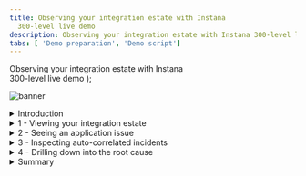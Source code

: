```yaml
---
title: Observing your integration estate with Instana
  300-level live demo
description: Observing your integration estate with Instana 300-level live demo
tabs: [ 'Demo preparation', 'Demo script']
---
```


  <span>
    Observing your integration estate with Instana <br/> 300-level live demo
  </span> );

![banner](./images/AIOps_Observability_300_Script.jpg)

<span id="top"></span>

<details>

<summary>Introduction</summary>

<br/>

Today we will see how a bank can visualize their cloud native applications and integration estate. Understanding the health of the infrastructure, components, and live transactions. 

<br/>

We’ll see how the bank is alerted to a live production issue. They will visualize the banking application experiencing the issue, with auto-correlated events highlighted within the context of that application. The team will drill down into the root cause and understand how to resolve the issue and prevent it from happening in the future. 

<br/>

Let’s get started.

<br/>

**[Go to top](#top)**

</details>

<details>

<summary>1 - Viewing your integration estate</summary>

<br/>

| **1.1** | **Understand the Instana homepage ** |
| :--- | :--- |
| **Narration** | Focus Bank have embraced a microservices architecture for their application development. IBM MQ provides the reliable communication, and IBM App Connect Enterprise the glue between microservices. The SRE (site reliability engineer), application and integration teams need to be able to observe the environment and be alerted to issues that occur. They need to work together, collaboratively to assure the Bank’s applications are available.<br/><br/>IBM Instana provides a full-stack observability platform, which provides deep insights for the SRE, application and integration teams. The home screen shows five categories, which act as launch points based on your role:<br/><br/>1.	**Website & Mobile Apps** showing the end user interaction and their experiences.<br/><br/>2. **Applications** focuses on the server-side of the application, such as the number of calls, latency, and error call rate. <br/><br/>3. **Platform** shows the target deployment environments that are used for the applications, such as Kubernetes, Cloud Foundry and vSphere.<br/><br/>4.	**Infrastructure** with the physical and virtualized servers underpinning the applications.<br/><br/>5. **Events** that the operational team should be reviewing. |
| **Action** &nbsp; 1.1.1 | Show the Instana home screen, slowly scrolling down pausing to explain each category. <br/><br/> <img src="https://raw.githubusercontent.com/ibm-garage-tsa/platinum-demos/master/src/pages/300-observing-your-integration-estate-with-instana/images/1-1-1-instana-home-screen.png" width="800" /> |

| **1.2** | **View the entire network ** |
| :--- | :--- |
| **Narration** | Let’s look at Focus Bank’s infrastructure. <br/><br/>Instana provides an infrastructure map across the entire estate, this is automatically discovered by the Instana agents, with additional user categorization possible. <br/><br/>Servers are referred to as hosts in Instana. These hosts include those used for the integration technology as well as the microservices that make up the application. This view is not limited to a single data center, it is a global hybrid multi-cloud view where hosts are on-premise and in public cloud environments.<br/><br/>If we click on one of the hosts, this will show the hardware specification, immediately highlighting any issues with the infrastructure. In this case there are none. Scrolling down we can see the components installed, in this case you can see IBM MQ, IBM App Connect Enterprise and several others. <br/><br/>Let’s click into the host dashboard to take a deeper look. |
| **Action** &nbsp; 1.2.1 | Click on the infrastructure icon.<br/><br/> <img src="https://raw.githubusercontent.com/ibm-garage-tsa/platinum-demos/master/src/pages/300-observing-your-integration-estate-with-instana/images/1-2-1-infrastructure-icon.png" width="800" /> |
| **Action** &nbsp; 1.2.2 | Show the servers configured for this Instana instance. Point out the servers could include various categories across on-premise and the cloud.<br/><br/> <img src="https://raw.githubusercontent.com/ibm-garage-tsa/platinum-demos/master/src/pages/300-observing-your-integration-estate-with-instana/images/1-2-2-servers.png" width="800" /> |
| **Action** &nbsp; 1.2.3 | Zoom into the **cp4i** category, and hover over the servers showing the components are illustrated. <br/><br/> <img src="https://raw.githubusercontent.com/ibm-garage-tsa/platinum-demos/master/src/pages/300-observing-your-integration-estate-with-instana/images/1-2-3-cp4i-category.png" width="800" /> |
| **Action** &nbsp; 1.2.4 | We will show the IBM MQ dashboard, so continue hovering over the servers until you see **IBM MQ Queue Manager** within the list.<br/><br/> <img src="https://raw.githubusercontent.com/ibm-garage-tsa/platinum-demos/master/src/pages/300-observing-your-integration-estate-with-instana/images/1-2-4-mq-dashboard.png" width="800" /> |
| **Action** &nbsp; 1.2.5 | Click on the server with IBM MQ and scroll down to view the components installed on the server. <br/><br/> <img src="https://raw.githubusercontent.com/ibm-garage-tsa/platinum-demos/master/src/pages/300-observing-your-integration-estate-with-instana/images/1-2-5-components.png" width="800" /> |
| **Action** &nbsp; 1.2.6 | Click on Open Dashboard. <br/><br/> <img src="https://raw.githubusercontent.com/ibm-garage-tsa/platinum-demos/master/src/pages/300-observing-your-integration-estate-with-instana/images/1-2-6-open-dashboard.png" width="800" /> |

| **1.3** | **Examine IBM MQ’s metrics ** |
| :--- | :--- |
| **Narration** | The host’s details are shown, such as the operating system and hostname. Live and historical charts are available for various metrics such as CPU, memory, network and disk utilization.<br/><br/>The components running on the host can also be seen, let’s take a closer look at one of these. |
| **Action** &nbsp; 1.3.1 | Expand the **IBM MQ Queue Manager** (1) section and click on the link (2).<br/><br/> <img src="https://raw.githubusercontent.com/ibm-garage-tsa/platinum-demos/master/src/pages/300-observing-your-integration-estate-with-instana/images/1-3-1-link.png" width="800" /> |
| **Narration** | Here we can see the details for the IBM MQ Queue Manager. This is the default view provided automatically. The MQ agent understands how to collect the metrics, and what views will be useful for the user. The live and historical metrics show the number of connections into the queue manager, number of messages and configured MQ objects. If we look at the queues table, we can quickly filter and see the current state, such as the number of messages on the queue, and the time of the last put and get. We can dig deeper into all the queues, topics and applications accessing the queue manager, and see the details. |
| **Action** &nbsp; 1.3.2 | <inlinenotification>If the IBM MQ instance starts with corebanking, search for <strong>BALNCE</strong> queue in the next step, else search for <strong>AUDIT</strong>.</inlinenotification> Scroll down to the **Queues** table (1), and type either **balance** or **audit** into the Search bar (2). <br/><br/> <img src="https://raw.githubusercontent.com/ibm-garage-tsa/platinum-demos/master/src/pages/300-observing-your-integration-estate-with-instana/images/1-3-2-search.png" width="800" /> |
| **Action** &nbsp; 1.3.3 | Click on a queue.<br/><br/> <img src="https://raw.githubusercontent.com/ibm-garage-tsa/platinum-demos/master/src/pages/300-observing-your-integration-estate-with-instana/images/1-3-3-click-queue.png" width="800" /> |
| **Action** &nbsp; 1.3.4 | Show the details for the queue.<br/><br/> <img src="https://raw.githubusercontent.com/ibm-garage-tsa/platinum-demos/master/src/pages/300-observing-your-integration-estate-with-instana/images/1-3-4-details.png" width="800" /> |
  
<br/>

**[Go to top](#top)**

</details>

<details>

<summary>2 - Seeing an application issue</summary>

<br/>

| **2.1** | **Review the application  ** |
| :--- | :--- |
| **Narration** | Focus Bank’s SRE team have just received an alert from Instana that there has been a sudden increase in errors on their Banking application.<br/><br/>The alert shows up in the teams Slack channel, it can also be configured to show up in PagerDuty, Microsoft Teams, Slack, and many others (full list).<br/><br/>The SRE team know this needs immediate investigation as Instana only notifies if the issue is impacting end users.<br/><br/>The SRE team load the Banking App summary tab and immediately see that the erroneous call rate and latency has increased. Clearly something has suddenly started to go wrong. <br/><br/>The SRE team arrange a call with the application and integration teams so they can investigate together. Everyone on the call has a different level of knowledge of the application, so they start by reviewing the application component topology using the Instana dependency’s view. <br/><br/>They see the bankui component is where the communication starts, and this calls six separate components:<br/>• Transfer API – implemented using App Connect<br/>• Balance API – implemented using App Connect<br/>• Audit API – implemented using App Connect<br/>• Notification – implemented using NodeJS<br/>• Fraud – implemented using Java in OpenLiberty<br/>• Authentication – implemented using Java in OpenLiberty<br/><br/>Some of these depend on further downstream components such as IBM MQ and DB2. All of these components and their relationships are automatically discovered and visually displayed. This is made possible by Instana tracking every request that flows through the application.<br/><br/>They can tell there are problems with the application because several services are highlighted in yellow. |
| **Action** &nbsp; 2.1.1 | Change the time period Instana is showing to 45 minutes past the hour, for a 15 minute window (1). Click **Set Time** (2).<br/><br/> <img src="https://raw.githubusercontent.com/ibm-garage-tsa/platinum-demos/master/src/pages/300-observing-your-integration-estate-with-instana/images/2-1-1-set-time.png" width="800" /> |
| **Action** &nbsp; 2.1.2 | Click on the **Application** icon (1), and select **Banking App** (2) from the table.<br/><br/> <img src="https://raw.githubusercontent.com/ibm-garage-tsa/platinum-demos/master/src/pages/300-observing-your-integration-estate-with-instana/images/2-1-2-banking-app.png" width="800" /> |
| **Action** &nbsp; 2.1.3 | Show the **Erroneous Call Rate** (1) and **latency** (2) graphs. Click on the **Dependencies** (3) tab.<br/><br/> <img src="https://raw.githubusercontent.com/ibm-garage-tsa/platinum-demos/master/src/pages/300-observing-your-integration-estate-with-instana/images/2-1-3-graphs-dependencies.png" width="800" /> |
| **Action** &nbsp; 2.1.4 | Click through the first two columns of icons, pausing to show the technology being used and the summarized view. <br/><br/> <img src="https://raw.githubusercontent.com/ibm-garage-tsa/platinum-demos/master/src/pages/300-observing-your-integration-estate-with-instana/images/2-1-4-summarized-view.png" width="800" /> |
 
<br/>

**[Go to top](#top)**

</details> 

<details>

<summary>3 - Inspecting auto-correlated incidents</summary>

<br/>

| **3.1** | **View the issue ** |
| :--- | :--- |
| **Narration** | The SRE team click on the issue to inspect in more detail.<br/><br/>They see all the issues corelated together for the current incident on the events page. Instana classifies events into three categories:<br/>1. Changes, for instance a configuration change that may have occurred in the environment.<br/>2. Issues, that are identified within an individual component.<br/>3. Incidents, correlate issues and changes automatically together.<br/><br/>The teams can see that the incident is still active, and the triggering event is still highlighted. A graphical view of the error is shown, explaining when the error started and the rate of failure. |
| **Action** &nbsp; 3.1.1 | Click on the **Issues** button (1) and select **Sudden increase in the number of erroneous calls** (2).<br/><br/> <img src="https://raw.githubusercontent.com/ibm-garage-tsa/platinum-demos/master/src/pages/300-observing-your-integration-estate-with-instana/images/applications-robotshop.png" width="800" /> |
| **Action** &nbsp; 3.1.2 | Show the issue is still open, and click on the **Analyze Calls** button. <br/><br/> <img src="https://raw.githubusercontent.com/ibm-garage-tsa/platinum-demos/master/src/pages/300-observing-your-integration-estate-with-instana/images/applications-robotshop.png" width="800" /> |
 
<br/>

**[Go to top](#top)**

</details>

<details>

<summary>4 - Drilling down into the root cause</summary>

<br/>

| **4.1** | **View the calls via the visual dashboard ** |
| :--- | :--- |
| **Narration** | They navigate into the effected API calls, to drill down into the cause. <br/><br/>All components are traced, nothing gets missed due to Instana tracing 100% of the calls. This allows them to analyze all the calls during the failure and assure nothing is lost. <br/><br/>They see a timeline and table for all the calls experiencing failures. The team select one of the invocations for further analysis. |
| **Action** &nbsp; 4.1.1 | Expand the **GET /api/balance** row, showing all the affected calls.<br/><br/> <img src="https://raw.githubusercontent.com/ibm-garage-tsa/platinum-demos/master/src/pages/300-observing-your-integration-estate-with-instana/images/applications-robotshop.png" width="800" /> |
| **Action** &nbsp; 4.1.2 | Click on one of the calls.<br/><br/> <img src="https://raw.githubusercontent.com/ibm-garage-tsa/platinum-demos/master/src/pages/300-observing-your-integration-estate-with-instana/images/applications-robotshop.png" width="800" /> |

| **4.2** | **Understand the impact and source of the incident ** |
| :--- | :--- |
| **Narration** | They see a hierarchical view of the invocation, all the way from the end-users web browser to the backend system. There are a number of sub-calls traced, and several are experiencing an undesirable delay, and/or error. The timeline plots the duration of each sub call, immediately highlighting to the team where the issue may be located. |
| **Action** &nbsp; 4.2.1 | Highlight the aspects mentioned in the narration. <br/><br/> <img src="https://raw.githubusercontent.com/ibm-garage-tsa/platinum-demos/master/src/pages/300-observing-your-integration-estate-with-instana/images/applications-robotshop.png" width="800" /> |
| **Narration** | The team expand the call, allowing them to drill down and look at each step of the invocation. Within some components they can see sub-calls within an individual component, for instance individual input / output nodes in App Connect Enterprise. <br/><br/>The calls are automatically color labeled, one for HTTP, MQ and JDBC traffic. As they look closer, they can identify the components that are bridging multiple protocols as they have multiple colored bars. <br/><br/>At the top of the stack, they see that 503 – Service Unavailable is being returned to the calling application, with an approximate 1 second latency. They initially focus on the App Connect Enterprise calls and see the message is put quickly onto the IBM MQ BALANCE.IN queue, to retrieve the balance, and immediately waits for a response message on the BALANCE.OUT queue.  This call fails after a second, so initially they wonder if it might be an App Connect issue, but the integration team can immediately look deeper. <br/><br/>They look at the emitted event, and the MQ return code is 2033. This corresponds to ‘no message available’. App Connect tried to retrieve a response message for a second, none where available so returned an error. The teams agree that this suggests the issue is deeper into the call, so continue to dig into the call stack. <br/><br/>At the bottom of the call stack they can see an error connecting to the database from the OpenLiberty Java application. The application team immediately investigate the issue, and they are able to quickly resolve. An issue that initially appeared to be a high latency in App Connect turned out to be an underlying Database issue. All of this discovered automatically by Instana. |
| **Action** &nbsp; 4.2.2 | <inlinenotification>As this is a live system the number of sub-steps and the exact error message reported by database may be different.</inlinenotification>Scroll down to the call stack and expand each step. Highlight the transport coloring and the high level errors.<br/><br/> <img src="https://raw.githubusercontent.com/ibm-garage-tsa/platinum-demos/master/src/pages/300-observing-your-integration-estate-with-instana/images/applications-robotshop.png" width="800" /> |
| **Action** &nbsp; 4.2.3 | Collapse and click on the **Balance.get... MESSAGING** call. As highlighted in the narration, explain how App Connect successfully places the message on IBM MQ. <br/><br/> <img src="https://raw.githubusercontent.com/ibm-garage-tsa/platinum-demos/master/src/pages/300-observing-your-integration-estate-with-instana/images/applications-robotshop.png" width="800" /> |
| **Action** &nbsp; 4.2.4 | Click on the **! Balance.gen** call (1). On the right hand side scroll down (2) and show the **messaging.ibmmq.return_code** value (3). As highlighted in the narration, explain how MQ did not receive a response message within a second so timed out. <br/><br/> <img src="https://raw.githubusercontent.com/ibm-garage-tsa/platinum-demos/master/src/pages/300-observing-your-integration-estate-with-instana/images/applications-robotshop.png" width="800" /> |
| **Action** &nbsp; 4.2.5 | Expand the call stack, and click on the **CONNECT** (1) call. As highlighted in the narration explain how the database is unavailable (2), and this error takes three seconds to be returned. <br/><br/> <img src="https://raw.githubusercontent.com/ibm-garage-tsa/platinum-demos/master/src/pages/300-observing-your-integration-estate-with-instana/images/applications-robotshop.png" width="800" /> |
 
| **4.3** | **See the issue is fixed ** |
| :--- | :--- |
| **Narration** | Now that Instana have identified the root cause, the application team resolved the issue and they view the live transactions flowing through the application.<br/><br/>Now the teams see API calls taking tens of milliseconds and completing successfully. |
| **Action** &nbsp; 4.3.1 | Change the time period Instana is showing to on the hour, for a 30 minute window.<br/><br/> <img src="https://raw.githubusercontent.com/ibm-garage-tsa/platinum-demos/master/src/pages/300-observing-your-integration-estate-with-instana/images/applications-robotshop.png" width="800" /> |
| **Action** &nbsp; 4.3.2 | Click on the Application (1) icon and select the Banking App (2) row.  <br/><br/> <img src="https://raw.githubusercontent.com/ibm-garage-tsa/platinum-demos/master/src/pages/300-observing-your-integration-estate-with-instana/images/applications-robotshop.png" width="800" /> |
| **Action** &nbsp; 4.3.3 | Show how the errors and latency ratios have returned back to normal.<br/><br/> <img src="https://raw.githubusercontent.com/ibm-garage-tsa/platinum-demos/master/src/pages/300-observing-your-integration-estate-with-instana/images/applications-robotshop.png" width="800" /> |
 
<br/>

**[Go to top](#top)**

</details>

<details>

<summary>Summary</summary>

<br/>
You’ve seen how Instana can help make the process of identifying problems and finding the root cause of those problems frictionlessly across technology stacks. Since Instana automates so many of the manual and labor-intensive aspects of the process, you can focus on getting other work done and not worry about instrumenting observability or constantly monitoring for problems. And when problems do arise, all the trace data is there at your fingertips to dig into.

Thank you for attending today’s demonstration.

<br/>

**[Go to top](#top)**

</details>
